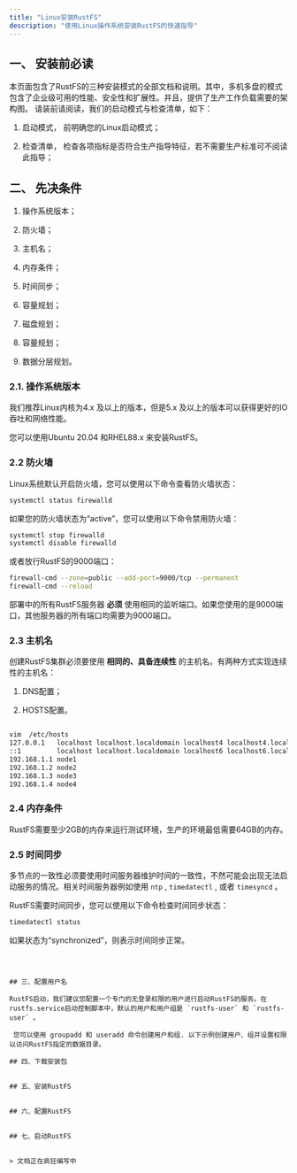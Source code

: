 ```yaml
---
title: "Linux安装RustFS"
description: "使用Linux操作系统安装RustFS的快速指导"
---
```


## 一、 安装前必读

本页面包含了RustFS的三种安装模式的全部文档和说明。其中，多机多盘的模式包含了企业级可用的性能、安全性和扩展性。并且，提供了生产工作负载需要的架构图。
请装前请阅读，我们的启动模式与检查清单，如下：

1. 启动模式， 前明确您的Linux启动模式；

2. 检查清单， 检查各项指标是否符合生产指导特征，若不需要生产标准可不阅读此指导；


## 二、 先决条件

1. 操作系统版本；

2. 防火墙；

3. 主机名；

4. 内存条件；

5. 时间同步；

6. 容量规划；

7. 磁盘规划；

8. 容量规划；

9. 数据分层规划。

### 2.1. 操作系统版本

我们推荐Linux内核为4.x 及以上的版本，但是5.x 及以上的版本可以获得更好的IO吞吐和网络性能。

您可以使用Ubuntu 20.04 和RHEL88.x 来安装RustFS。

### 2.2 防火墙

Linux系统默认开启防火墙，您可以使用以下命令查看防火墙状态：

```bash
systemctl status firewalld
```

如果您的防火墙状态为“active”，您可以使用以下命令禁用防火墙：

```bash
systemctl stop firewalld
systemctl disable firewalld
```

或者放行RustFS的9000端口：

```bash
firewall-cmd --zone=public --add-port=9000/tcp --permanent
firewall-cmd --reload
```
部署中的所有RustFS服务器 **必须** 使用相同的监听端口。如果您使用的是9000端口，其他服务器的所有端口均需要为9000端口。




### 2.3 主机名

创建RustFS集群必须要使用 **相同的、具备连续性** 的主机名。有两种方式实现连续性的主机名：

1. DNS配置；

2. HOSTS配置。


```bash

vim  /etc/hosts
127.0.0.1   localhost localhost.localdomain localhost4 localhost4.localdomain4
::1         localhost localhost.localdomain localhost6 localhost6.localdomain6
192.168.1.1 node1
192.168.1.2 node2
192.168.1.3 node3
192.168.1.4 node4

```



### 2.4 内存条件

RustFS需要至少2GB的内存来运行测试环境，生产的环境最低需要64GB的内存。

### 2.5 时间同步

多节点的一致性必须要使用时间服务器维护时间的一致性，不然可能会出现无法启动服务的情况。相关时间服务器例如使用 `ntp` , `timedatectl` , 或者 `timesyncd` 。

RustFS需要时间同步，您可以使用以下命令检查时间同步状态：

```bash
timedatectl status
```

如果状态为“synchronized”，则表示时间同步正常。

```



## 三、配置用户名

RustFS启动，我们建议您配置一个专门的无登录权限的用户进行启动RustFS的服务。在rustfs.service启动控制脚本中，默认的用户和用户组是 `rustfs-user` 和 `rustfs-user` 。

 您可以使用 groupadd 和 useradd 命令创建用户和组. 以下示例创建用户、组并设置权限以访问RustFS指定的数据目录。

## 四、下载安装包


## 五、安装RustFS


## 六、配置RustFS


## 七、启动RustFS


> 文档正在疯狂编写中




